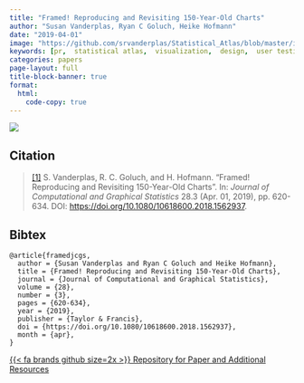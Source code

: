 ```yaml
---
title: "Framed! Reproducing and Revisiting 150-Year-Old Charts"
author: "Susan Vanderplas, Ryan C Goluch, Heike Hofmann"
date: "2019-04-01"
image: "https://github.com/srvanderplas/Statistical_Atlas/blob/master/images/test-images/Oregon-spine_with_frame1.png?raw=true"
keywords: [pr,  statistical atlas,  visualization,  design,  user testing]
categories: papers
page-layout: full
title-block-banner: true
format:
  html:
    code-copy: true
---
```

 
![](https://github.com/srvanderplas/Statistical_Atlas/blob/master/images/test-images/Oregon-spine_with_frame1.png?raw=true){.preview-image}
 
## Citation
> <a name=bib-framedjcgs></a>[[1]](#cite-framedjcgs) S. Vanderplas, R. C. Goluch, and H. Hofmann. “Framed! Reproducing and Revisiting 150-Year-Old Charts”. In: _Journal of Computational and Graphical Statistics_ 28.3 (Apr. 01, 2019), pp. 620-634. DOI: [https://doi.org/10.1080/10618600.2018.1562937](https://doi.org/https%3A%2F%2Fdoi.org%2F10.1080%2F10618600.2018.1562937).

::: {.callout-note collapse='true'}
## Bibtex
```
@article{framedjcgs,
  author = {Susan Vanderplas and Ryan C Goluch and Heike Hofmann},
  title = {Framed! Reproducing and Revisiting 150-Year-Old Charts},
  journal = {Journal of Computational and Graphical Statistics},
  volume = {28},
  number = {3},
  pages = {620-634},
  year = {2019},
  publisher = {Taylor & Francis},
  doi = {https://doi.org/10.1080/10618600.2018.1562937},
  month = {apr},
}
```
:::




[{{< fa brands github size=2x >}} Repository for Paper and Additional Resources](https://github.com/srvanderplas/Statistical_Atlas){.btn .btn-tip role="button"}
